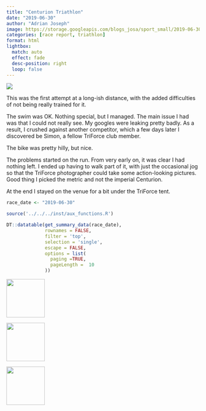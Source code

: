 ```yaml
---
title: "Centurion Triathlon"
date: "2019-06-30"
author: "Adrian Joseph"
image: https://storage.googleapis.com/blogs_josa/sport_small/2019-06-30_CENTURION_TRIATHLON/img/00.png
categories: [race report, triathlon]
format: html
lightbox:
  match: auto
  effect: fade
  desc-position: right
  loop: false
---
```

![](https://storage.googleapis.com/blogs_josa/sport_small/2019-06-30_CENTURION_TRIATHLON/img/00.png)

This was the first attempt at a long-ish distance, with the added difficulties of not being really trained for it.

The swim was OK. Nothing special, but I managed. The main issue I had was that I could not really see. My googles were leaking pretty badly. As a result, I crushed against another competitor, which a few days later I discovered be Simon, a fellow TriForce club member.

The bike was pretty hilly, but nice.

The problems started on the run. From very early on, it was clear I had nothing left. I ended up having to walk part of it, with just the occasional jog so that the TriForce photographer could take some action-looking pictures. Good thing I picked the metric and not the imperial Centurion.

At the end I stayed on the venue for a bit under the TriForce tent.

```r
race_date <- "2019-06-30"

source('../../../inst/aux_functions.R')

DT::datatable(get_summary_data(race_date),
              rownames = FALSE,
              filter = 'top',
              selection = 'single',
              escape = FALSE,
              options = list(
                paging =TRUE,
                pageLength =  10
              ))
```


::: {layout-ncol=4}
![](https://storage.googleapis.com/blogs_josa/sport_small/2019-06-30_CENTURION_TRIATHLON/img/00.png){ width="100" group="hi" }

![](https://storage.googleapis.com/blogs_josa/sport_small/2019-06-30_CENTURION_TRIATHLON/img/01.png){ width="100" group="hi" }

![](https://storage.googleapis.com/blogs_josa/sport_small/2019-06-30_CENTURION_TRIATHLON/img/02.png){ width="100" group="hi" }


:::
